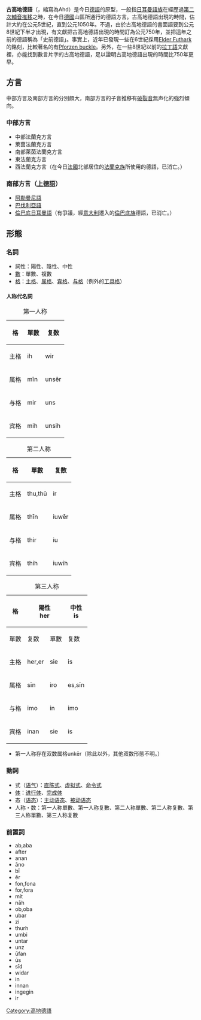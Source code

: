 {{Infobox Language
|name=古高地德語
|nativename=''[[diutisc|diutisc]]''
|region=southern [[Germany|Germany]]（south of the [[Benrath_line|Benrath line]]），parts of [[Austria|Austria]] and [[Switzerland|Switzerland]]
|extinct=大約在11世紀演化成為[[中古高地德語|中古高地德語]]
|familycolor=Indo-European
|fam1=[[印欧语系|印欧语系]]
|fam2=[[日耳曼語族|日耳曼語族]]
|fam3=[[西日耳曼語支|西日耳曼語支]]
|iso2=goh
|iso3=goh
}}
'''古高地德語'''（{{lang-de|Althochdeutsch}}，縮寫為Ahd）是今日[[德語|德語]]的原型，一般指[[日耳曼語族|日耳曼語族]]在經歷過[[第二次輔音推移|第二次輔音推移]]之時，在今日[[德國|德國]]山區所通行的德語方言。古高地德語出現的時間，估計大約在公元5世紀，直到公元1050年。不過，由於古高地德語的書面語要到公元8世紀下半才出現，有文獻把古高地德語出現的時間訂為公元750年，並把這年之前的德語稱為「史前德語」。事實上，近年已發現一些在6世紀採用[[Elder_Futhark|Elder Futhark]]的銘刻，比較著名的有[[Pforzen_buckle|Pforzen buckle]]。另外，在一些8世紀以前的[[拉丁語|拉丁語]]文獻裡，亦能找到數言片字的古高地德語，足以證明古高地德語出現的時間比750年更早。

== 方言 ==
中部方言及南部方言的分別頗大，南部方言的子音推移有[[破裂音|破裂音]]無声化的強烈傾向。

=== 中部方言 ===
* 中部法蘭克方言
* 萊茵法蘭克方言
* 南部萊茵法蘭克方言
* 東法蘭克方言
* 西法蘭克方言（在今日[[法國|法國]]北部居住的[[法蘭克族|法蘭克族]]所使用的德語，已消亡。）

=== 南部方言（[[上德語|上德語]]） ===
* [[阿勒曼尼語|阿勒曼尼語]]
* [[巴伐利亞語|巴伐利亞語]]
* [[倫巴底日耳曼語|倫巴底日耳曼語]]（有爭議，經[[意大利|意大利]]遷入的[[倫巴底族|倫巴底族]]德語，已消亡。）
<!-- 存疑，與英文版有所不同 
==音韻==
9世紀の東フランク方言のものをあげる（[[タツィアーンの福音書|タツィアーンの福音書]]で福音書の翻訳に用いられたのが東フランク方言であったため標準的な語形として東フランク方言のものが用いられる）。

===母音===
*短母音：a,e,i,o,u,（文法書ではもともとのeとaのウムラウトの表記のeとを区別してëが用いられることがある）
*長母音：ā,ē,ī,ō,ū,
*二重母音：ei,ie,ou,uo,iu,io

===子音===
*b,d（語頭でth[ð]）、g,p,t,k
*f,h,s,ph（あるいはpf）[pf],z[ts],s,s(文法書では[[国際音声記号|IPA]]の「{{fontie|ʒ}}」のように書く特殊な文字を使うがここではsと区別しない)
*m,n,l,r,w,j
*sp,st,sk
-->

== 形態 ==
=== 名詞 ===
* 詞性：陽性、陰性、中性
* [[數_(語法)|數]]：單數、複數
* [[格_(語法)|格]]：[[主格|主格]]、[[属格|属格]]、[[宾格|宾格]]、[[与格|与格]]（例外的[[工具格|工具格]]）

==== 人称代名詞 ====

{| class="wikitable" style="text-align:center; margin:1em 1em 1em 0; border:1px #333 solid; border-collapse:collapse;"
|+第一人称
|-
! 格
! 單數
! 复数
|-
! 主格
| ih || wir
|-
! 属格
| mīn || unsēr
|-
! 与格 
| mir || uns
|-
! 宾格
| mih || unsih
|}

{| class="wikitable" style="text-align:center; margin:1em 1em 1em 0; border:1px #333 solid; border-collapse:collapse;"
|+第二人称
|-
! 格
! 單數
! 复数
|-
! 主格
| thu,thū || ir
|-
! 属格
| thīn || iuwēr
|-
! 与格
| thir || iu
|-
! 宾格
| thih || iuwih
|}

{| class="wikitable" style="text-align:center; margin:1em 1em 1em 0; border:1px #333 solid; border-collapse:collapse;"
|+第三人称
|-
!  rowspan="2"|格
!  colspan="2"|陽性<br />her
!  colspan="2"|中性<br />is
!  colspan="2"|陰性<br />siu
|-
! 單數
! 复数
! 單數
! 复数
! 單數
! 复数
|-
! 主格
| her,er || sie || is || siu || siu,sī,si || sio,sie 
|-
! 属格
| sīn || iro || es,sīn || iro || ira || iro
|-
! 与格
| imo || in || imo || in || iru,iro || in 
|-
! 宾格
| inan || sie || is || siu || sia || sio,sie 
|}

* 第一人称存在双数属格unkēr（除此以外，其他双数形態不明。）

=== 動詞 ===
* 式（[[语气|语气]]）：[[直陈式|直陈式]]、[[虚拟式|虚拟式]]、[[命令式|命令式]]
* [[体|体]]：[[进行体|进行体]]、[[完成体|完成体]]
*态（[[语态|语态]]）：[[主动语态|主动语态]]、[[被动语态|被动语态]]
* 人称・数：第一人称單數、第一人称复數、第二人称單數、第二人称复數、第三人称單數、第三人称复數

=== 前置詞 ===
* ab,aba
* after
* anan
* āno
* bī
* ēr
* fon,fona
* for,fora
* mit
* nāh
* ob,oba
* ubar
* zi
* thurh
* umbi
* untar
* unz
* ūfan
* ūs
* sīd
* widar
* in
* innan
* ingegin
* ir

{{incubator|code=goh}}

{{Germanic philology}}
{{Authority control}}

[[Category:高地德語|Category:高地德語]]